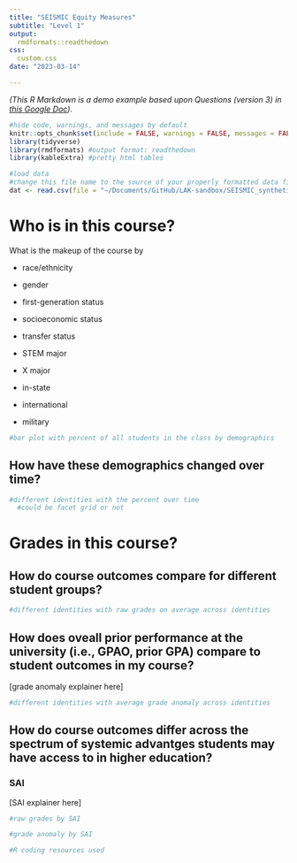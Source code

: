 ```yaml
---
title: "SEISMIC Equity Measures"
subtitle: "Level 1"
output:
  rmdformats::readthedown
css:
  custom.css
date: "2023-03-14"

---
```


*(This R Markdown is a demo example based upon Questions (version 3) in [this Google Doc](https://docs.google.com/document/d/1TceXPFyIDZ0ZC06XFtYz6fWkgvnNYbpq7F11voeGLFA/edit#heading=h.h9qcp91x0k23)).*

```r
#hide code, warnings, and messages by default
knitr::opts_chunk$set(include = FALSE, warnings = FALSE, messages = FALSE)
library(tidyverse)
library(rmdformats) #output format: readthedown
library(kableExtra) #pretty html tables
```

```r
#load data 
#change this file name to the source of your properly formatted data file 
dat <- read.csv(file = "~/Documents/GitHub/LAK-sandbox/SEISMIC_synthetic_data_2023-01-26.csv")
```

# Who is in this course?

What is the makeup of the course by

-   race/ethnicity

-   gender

-   first-generation status

-   socioeconomic status

-   transfer status

-   STEM major

-   X major

-   in-state

-   international

-   military

```r
#bar plot with percent of all students in the class by demographics

```

## How have these demographics changed over time?
```r
#different identities with the percent over time
  #could be facet grid or not
```

# Grades in this course?

## How do course outcomes compare for different student groups?
```r
#different identities with raw grades on average across identities 
```

## How does oveall prior performance at the university (i.e., GPAO, prior GPA) compare to student outcomes in my course?

[grade anomaly explainer here]

```r
#different identities with average grade anomaly across identities 
```

## How do course outcomes differ across the spectrum of systemic advantges students may have access to in higher education?

### SAI
[SAI explainer here]

```r
#raw grades by SAI
```

```r
#grade anomaly by SAI
```

```r
#R coding resources used

```

